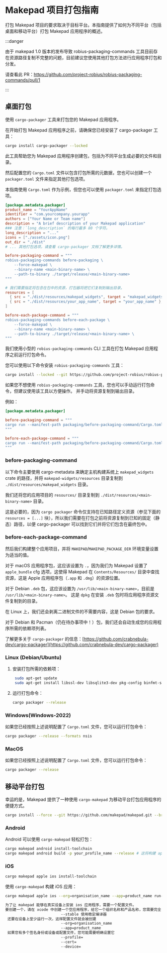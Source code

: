 # Makepad 项目打包指南

打包 Makepad 项目的要求取决于目标平台。本指南提供了如何为不同平台（包括桌面和移动平台）打包 Makepad 应用程序的概述。

:::danger

由于 makepad 1.0 版本的发布导致 robius-packaging-commands 工具目前存在资源路径复制不完整的问题，目前建议您使用其他打包方法进行应用程序打包和分发。

请查看此 PR：https://github.com/project-robius/robius-packaging-commands/pull/1

:::

## 桌面打包

使用 `cargo-packager` 工具来打包您的 Makepad 应用程序。

在开始打包 Makepad 应用程序之前，请确保您已经安装了 cargo-packager 工具：

```bash
cargo install cargo-packager --locked
```

此工具帮助您为 Makepad 应用程序创建包，包括为不同平台生成必要的文件和目录。

然后配置您的 `Cargo.toml` 文件以包含打包所需的元数据，您也可以创建一个 `packager.toml` 文件来指定其他打包选项。

本指南使用 `Cargo.toml` 作为示例，但您也可以使用 `packager.toml` 来指定打包选项。

```toml
[package.metadata.packager]
product_name = "YourAppName"
identifier = "com.yourcompany.yourapp"
authors = ["Your Name or Team name"]
description = "A brief description of your Makepad application"
### 注意：`long_description` 的每行最多 80 个字符。
long_description = "..."
icons = ["./assets/icon.png"]
out_dir = "./dist"
# ... 其他打包选项，请查看 cargo-packager 文档了解更多详情。

before-packaging-command = """
robius-packaging-commands before-packaging \
    --force-makepad \
    --binary-name <main-binary-name> \
    --path-to-binary ./target/release/<main-binary-name>
"""

# 我们需要指定将包含在包中的资源，打包器将把它们复制到输出目录。
resources = [
  { src = "./dist/resources/makepad_widgets", target = "makepad_widgets" },
  { src = "./dist/resources/your_app_name", target = "your_app_name" },
]

before-each-package-command = """
robius-packaging-commands before-each-package \
    --force-makepad \
    --binary-name <main-binary-name> \
    --path-to-binary ./target/release/<main-binary-name> \
"""

```

我们使用小型的 `robius-packaging-commands` CLI 工具在打包 Makepad 应用程序之前运行打包命令。

您可以使用以下命令安装 `robius-packaging-commands` 工具：

```bash
cargo install --locked --git https://github.com/project-robius/robius-packaging-commands.git
```
如果您不想使用 `robius-packaging-commands` 工具，您也可以手动运行打包命令，但建议使用该工具以方便操作。
并手动将资源复制到输出目录。

例如：

```toml
[package.metadata.packager]

before-packaging-command = """
cargo run --manifest-path packaging/before-packaging-command/Cargo.toml before-packaging
"""

before-each-package-command = """
cargo run --manifest-path packaging/before-packaging-command/Cargo.toml before-each-package
"""

```

### before-packaging-command

以下命令主要使用 cargo-metadata 来确定主机构建系统上 `makepad_widgets` crate 的路径，并将 `makepad-widgets/resources` 目录复制到 `./dist/resources/makepad_widgets` 目录。

我们还将您的应用项目的 `resources/` 目录复制到 `./dist/resources/<main-binary-name>` 目录。

这是必要的，因为 `cargo packager` 命令仅支持在已知路径定义资源（参见下面的 `resources = [...]` 块），所以我们需要在打包之前将资源复制到已知的固定（静态）路径，以便 cargo-packager 可以找到它们并将它们包含在最终包中。

### before-each-package-command

然后我们构建整个应用项目，并将 `MAKEPAD`/`MAKEPAD_PACKAGE_DIR` 环境变量设置为适当的值。

对于 macOS 应用程序包，这应该设置为 `.`，因为我们为 Makepad 设置了 `apple_bundle` cfg 选项，这使得 Makepad 在 `Contents/Resources/` 目录中查找资源，这是 Apple 应用程序包（`.app` 和 `.dmg`）的资源位置。

对于 Debian `.deb` 包，这应该设置为 `/usr/lib/<main-binary-name>`，目前是 `/usr/lib/<main-binary-name>`。
这是 `dpkg` 在安装 `.deb` 包时将应用程序资源文件复制到的目录。

在 Linux 上，我们还会剥离二进制文件的不需要内容，这是 Debian 包的要求。

对于 Debian 和 Pacman（仍在待办事项中！）包，我们还会自动生成您的应用程序所需的依赖项列表。


了解更多关于 `cargo-packager` 的信息：[https://github.com/crabnebula-dev/cargo-packager](https://github.com/crabnebula-dev/cargo-packager)

### Linux (Debian/Ubuntu)

1. 安装打包所需的依赖项：
   ```bash
    sudo apt-get update
    sudo apt-get install libssl-dev libsqlite3-dev pkg-config binfmt-support libxcursor-dev libx11-dev libasound2-dev libpulse-dev
   ```

2. 运行打包命令：
   ```bash
   cargo packager --release
   ```

### Windows(Windows-2022)

如果您已经按照上述说明配置了 `Cargo.toml` 文件，您可以运行打包命令：

```bash
cargo packager --release --formats nsis
```

### MacOS

如果您已经按照上述说明配置了 `Cargo.toml` 文件，您可以运行打包命令：

```bash
cargo packager --release
```

## 移动平台打包

幸运的是，Makepad 提供了一种使用 `cargo-makepad` 为移动平台打包应用程序的便捷方式。

```bash
cargo install --force --git https://github.com/makepad/makepad.git --branch dev cargo-makepad
```

### Android

Android 可以使用 `cargo-makepad` 轻松打包：

```bash
cargo makepad android install-toolchain
cargo makepad android build -p your_profile_name --release # 这将构建 apk，然后您可以在设备或模拟器上安装它。
```

### iOS

```bash
cargo makepad apple ios install-toolchain
```

使用 `cargo-makepad` 构建 iOS 应用：
```bash
cargo makepad apple ios --org=organisation_name --app=product_name run-sim/run-device -p your_profile_name --release

为了让 makepad 能够在真实设备上安装 ios 应用程序，需要一个配置文件。
要创建一个，请在 xcode 中创建一个空应用程序，给它一个组织名称和产品名称，您需要完全复制并且不带空格/奇怪字符到 --org=x 和 --app=x 中
                         --stable 使用稳定编译器
 还要在设备上至少运行一次，这样配置文件就会被创建
                         --org=organisation_name
                         --app=product_name
 如果您有多个签名身份或设备或配置文件，您可能需要明确设置它
                         --profile=
                         --cert=
                         --device=
```
